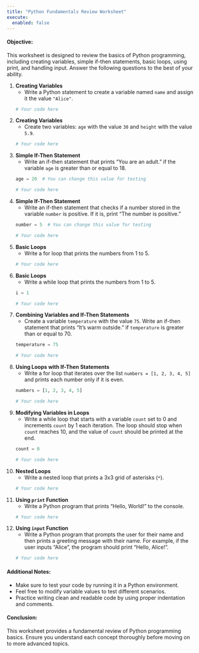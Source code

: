 ```yaml
---
title: "Python Fundamentals Review Worksheet"
execute: 
  enabled: false
---
```




#### Objective:
This worksheet is designed to review the basics of Python programming, including creating variables, simple if-then statements, basic loops, using print, and handling input. Answer the following questions to the best of your ability.


1. **Creating Variables**
    - Write a Python statement to create a variable named `name` and assign it the value `"Alice"`.

    ```python
    # Your code here
    ```

2. **Creating Variables**
    - Create two variables: `age` with the value `30` and `height` with the value `5.9`.

    ```python
    # Your code here
    ```

3. **Simple If-Then Statement**
    - Write an if-then statement that prints "You are an adult." if the variable `age` is greater than or equal to 18.

    ```python
    age = 20  # You can change this value for testing

    # Your code here
    ```

4. **Simple If-Then Statement**
    - Write an if-then statement that checks if a number stored in the variable `number` is positive. If it is, print "The number is positive."

    ```python
    number = 5  # You can change this value for testing

    # Your code here
    ```

5. **Basic Loops**
    - Write a for loop that prints the numbers from 1 to 5.

    ```python
    # Your code here
    ```

6. **Basic Loops**
    - Write a while loop that prints the numbers from 1 to 5.

    ```python
    i = 1

    # Your code here
    ```

7. **Combining Variables and If-Then Statements**
    - Create a variable `temperature` with the value `75`. Write an if-then statement that prints "It's warm outside." if `temperature` is greater than or equal to 70.

    ```python
    temperature = 75

    # Your code here
    ```

8. **Using Loops with If-Then Statements**
    - Write a for loop that iterates over the list `numbers = [1, 2, 3, 4, 5]` and prints each number only if it is even.

    ```python
    numbers = [1, 2, 3, 4, 5]

    # Your code here
    ```

9. **Modifying Variables in Loops**
    - Write a while loop that starts with a variable `count` set to 0 and increments `count` by 1 each iteration. The loop should stop when `count` reaches 10, and the value of `count` should be printed at the end.

    ```python
    count = 0

    # Your code here
    ```

10. **Nested Loops**
    - Write a nested loop that prints a 3x3 grid of asterisks (`*`).

    ```python
    # Your code here
    ```

11. **Using `print` Function**
    - Write a Python program that prints "Hello, World!" to the console.

    ```python
    # Your code here
    ```

12. **Using `input` Function**
    - Write a Python program that prompts the user for their name and then prints a greeting message with their name. For example, if the user inputs "Alice", the program should print "Hello, Alice!".

    ```python
    # Your code here
    ```


#### Additional Notes:
- Make sure to test your code by running it in a Python environment.
- Feel free to modify variable values to test different scenarios.
- Practice writing clean and readable code by using proper indentation and comments.


#### Conclusion:
This worksheet provides a fundamental review of Python programming basics. Ensure you understand each concept thoroughly before moving on to more advanced topics.